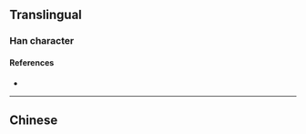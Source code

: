 {{also|兩|両}}
{{character info/new}}
==Translingual==
{{Han simplified forms|兩|両|两}}
{{stroke order|strokes=7}}

===Han character===
{{Han char|rn=1|rad=一|as=06|sn=7|four=1022|canj=MOOB|ids=⿱一⿻冂从,⿻⿱一从冂,⿻丙人}}

====References====
* {{Han ref|kx=0078.131|dkj=00051|dj=0157.210|hdz=10021.020|uh=4E24|ud=20004}}

----

==Chinese==
{{zh-see|兩}}